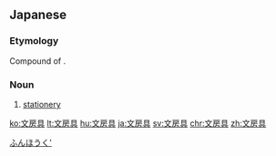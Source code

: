 ==Japanese==
{{ja-kanjitab|文|房|具}}

===Etymology===
Compound of {{compound|lang=ja|sort=ぶんぼうぐ|文房|tr1=bunbō|t1=study hall|具|tr2=gu|t2=tool, instrument}}.

===Noun===
{{ja-noun|ぶんぼうぐ}}

# [[stationery]]

[[Category:Japanese basic words|ふんほうく']]

[[ko:文房具]]
[[lt:文房具]]
[[hu:文房具]]
[[ja:文房具]]
[[sv:文房具]]
[[chr:文房具]]
[[zh:文房具]]